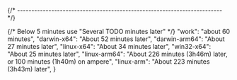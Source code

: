 
{/* ------------------------------------------------------------------------ */}

{/* Below 5 minutes use "Several TODO minutes later" */}
    "work": "about 60 minutes",
    "darwin-x64": "About 52 minutes later",
    "darwin-arm64": "About 27 minutes later",
    "linux-x64": "About 34 minutes later",
    "win32-x64": "About 25 minutes later",
    "linux-arm64": "About 226 minutes (3h46m) later, or 100 minutes (1h40m) on ampere",
    "linux-arm": "About 223 minutes (3h43m) later",
}
